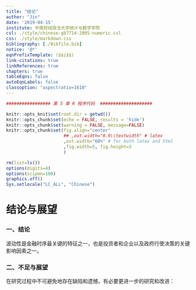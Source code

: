 ```yaml
---
title: "结论"
author: "Jin"
date: '2019-04-15'
institute: 中南财经政法大学统计与数学学院
csl: ./style/chinese-gb7714-2005-numeric.csl
css: ./style/markdown.css
bibliography: [./Bibfile.bib]
notice: '@*'
eqnPrefixTemplate: ($$i$$)
link-citations: true
linkReferences: true
chapters: true
tableEqns: false
autoEqnLabels: false
classoption: "aspectratio=1610"
---
```


```r

################# 第 5 章 R 程序代码  ####################

knitr::opts_knit$set(root.dir = getwd())
knitr::opts_chunk$set(echo = FALSE, results = 'hide')
knitr::opts_chunk$set(warning = FALSE, message=FALSE)
knitr::opts_chunk$set(fig.align="center"
                      ## ,out.width="0.9\\textwidth" # latex
                      ,out.width="60%" # for both latex and html
                      ,fig.width=5, fig.height=3
                      )
```

```r
rm(list=ls())
options(digits=4)
options(scipen=100)
graphics.off()
Sys.setlocale("LC_ALL", "Chinese")
```

\cleardoublepage
\pagestyle{emptypage}
\renewcommand{\chapterlabel}{结论与展望}

# 结论与展望 {-}

### 一、结论  {-}

波动性是金融时序最关键的特征之一，也是投资者和企业以及政府行使决策的关键影响因素之一。


### 二、不足与展望  {-}

在研究过程中不可避免地存在缺陷和遗憾，有必要更进一步的研究和改进：


<!-- # 参考文献 {-} -->
[//]: # (\bibliography{Bibfile})

